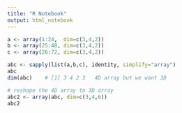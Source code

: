 ```yaml
---
title: "R Notebook"
output: html_notebook
---
```



```r
a <- array(1:24,  dim=c(3,4,2))
b <- array(25:48, dim=c(3,4,2))
c <- array(26:72, dim=c(3,4,2))

abc <- sapply(list(a,b,c), identity, simplify="array")
abc
dim(abc)    # [1] 3 4 2 3   4D array but we want 3D
```


```r
# reshape the 4D array to 3D array
abc2 <- array(abc, dim=c(3,4,6))
abc2
```